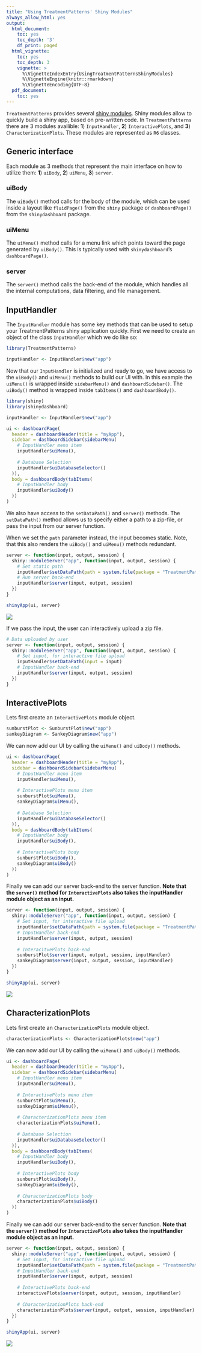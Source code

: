 ---
title: "Using TreatmentPatterns' Shiny Modules"
always_allow_html: yes
output:
  html_document:
    toc: yes
    toc_depth: '3'
    df_print: paged
  html_vignette:
    toc: yes
    toc_depth: 3
    vignette: >
      %\VignetteIndexEntry{UsingTreatmentPatternsShinyModules}
      %\VignetteEngine{knitr::rmarkdown}
      %\VignetteEncoding{UTF-8}
  pdf_document:
    toc: yes
---

`TreatmentPatterns` provides several [shiny modules](https://mastering-shiny.org/scaling-modules.html). Shiny modules allow to quickly build a shiny app, based on pre-written code. In `TreatmentPatterns` there are 3 modules availible: **1**) `InputHandler`, **2**) `InteractivePlots`, and **3**) `CharacterizationPlots`. These modules are represented as `R6` classes.

## Generic interface
Each module as 3 methods that represent the main interface on how to utilize them: **1**) `uiBody`, **2**) `uiMenu`, **3**) `server`.

### uiBody
The `uiBody()` method calls for the body of the module, which can be used inside a layout like `fluidPage()` from the `shiny` package or `dashboardPage()` from the `shinydashboard` package.

### uiMenu
The `uiMenu()` method calls for a menu link which points toward the page generated by `uiBody()`. This is typically used with `shinydashboard`'s `dashboardPage()`.

### server
The `server()` method calls the back-end of the module, which handles all the internal computations, data filtering, and file management.

## InputHandler
The `InputHandler` module has some key methods that can be used to setup your TreatmentPatterns shiny application quickly. First we need to create an object of the class `InputHandler` which we do like so:
```{r InputHandler, warning=FALSE, message=FALSE}
library(TreatmentPatterns)

inputHandler <- InputHandler$new("app")
```

Now that our `InputHandler` is initialized and ready to go, we have access to the `uiBody()` and `uiMenu()` methods to build our UI with. In this example the `uiMenu()` is wrapped inside `sidebarMenu()` and `dashboardSidebar()`. The `uiBody()` method is wrapped inside `tabItems()` and `dashboardBody()`.
```{r InputHandler_UI}
library(shiny)
library(shinydashboard)

inputHandler <- InputHandler$new("app")

ui <- dashboardPage(
  header = dashboardHeader(title = "myApp"),
  sidebar = dashboardSidebar(sidebarMenu(
    # InputHandler menu item
    inputHandler$uiMenu(),
    
    # Database Selection
    inputHandler$uiDatabaseSelector()
  )),
  body = dashboardBody(tabItems(
    # InputHandler body
    inputHandler$uiBody()
  ))
)
```

We also have access to the `setDataPath()` and `server()` methods. The `setDataPath()` method allows us to specify either a path to a zip-file, or pass the input from our server function.

When we set the `path` parameter instead, the input becomes static. Note, that this also renders the `uiBody()` and `uiMenu()` methods redundant.
```{r InputHandler_server_static}
server <- function(input, output, session) {
  shiny::moduleServer("app", function(input, output, session) {
    # Set static path
    inputHandler$setDataPath(path = system.file(package = "TreatmentPatterns", "DummyOutput", "output.zip"))
    # Run server back-end
    inputHandler$server(input, output, session)
  })
}
```

```{r InputHandler_app, eval=FALSE}
shinyApp(ui, server)
```
![](figures/InputHandler.png)

If we pass the input, the user can interactively upload a zip file.
```{r InputHandler_server_interactive}
# Data uploaded by user
server <- function(input, output, session) {
  shiny::moduleServer("app", function(input, output, session) {
    # Set input, for interactive file upload
    inputHandler$setDataPath(input = input)
    # InputHandler back-end
    inputHandler$server(input, output, session)
  })
}
```

## InteractivePlots
Lets first create an `InteractivePlots` module object.
```{r InteractivePlots}
sunburstPlot <- SunburstPlot$new("app")
sankeyDiagram <- SankeyDiagram$new("app")
```

We can now add our UI by calling the `uiMenu()` and `uiBody()` methods.
```{r InteractivePlots_UI}
ui <- dashboardPage(
  header = dashboardHeader(title = "myApp"),
  sidebar = dashboardSidebar(sidebarMenu(
    # InputHandler menu item
    inputHandler$uiMenu(),
    
    # InteractivePlots menu item
    sunburstPlot$uiMenu(),
    sankeyDiagram$uiMenu(),
    
    # Database Selection
    inputHandler$uiDatabaseSelector()
  )),
  body = dashboardBody(tabItems(
    # InputHandler body
    inputHandler$uiBody(),
    
    # InteractivePlots body
    sunburstPlot$uiBody(),
    sankeyDiagram$uiBody()
  ))
)
```

Finally we can add our server back-end to the server function. **Note that the `server()` method for `InteractivePlots` also takes the inputHandler module object as an input.**
```{r InteractivePlots_server}
server <- function(input, output, session) {
  shiny::moduleServer("app", function(input, output, session) {
    # Set input, for interactive file upload
    inputHandler$setDataPath(path = system.file(package = "TreatmentPatterns", "DummyOutput", "output.zip"))
    # InputHandler back-end
    inputHandler$server(input, output, session)
    
    # InteracitvePlots back-end
    sunburstPlot$server(input, output, session, inputHandler)
    sankeyDiagram$server(input, output, session, inputHandler)
  })
}
```

```{r InteractivePlots_app, eval=FALSE}
shinyApp(ui, server)
```
![](figures/InteractivePlots.png)


## CharacterizationPlots
Lets first create an `CharacterizationPlots` module object.
```{r CharacterizationPlots, eval=FALSE}
characterizationPlots <- CharacterizationPlots$new("app")
```

We can now add our UI by calling the `uiMenu()` and `uiBody()` methods.
```{r CharacterizationPlots_UI, eval=FALSE}
ui <- dashboardPage(
  header = dashboardHeader(title = "myApp"),
  sidebar = dashboardSidebar(sidebarMenu(
    # InputHandler menu item
    inputHandler$uiMenu(),
    
    # InteractivePlots menu item
    sunburstPlot$uiMenu(),
    sankeyDiagram$uiMenu(),
    
    # CharacterizationPlots menu item
    characterizationPlots$uiMenu(),
    
    # Database Selection
    inputHandler$uiDatabaseSelector()
  )),
  body = dashboardBody(tabItems(
    # InputHandler body
    inputHandler$uiBody(),
    
    # InteractivePlots body
    sunburstPlot$uiBody(),
    sankeyDiagram$uiBody(),
    
    # CharacterizationPlots body
    characterizationPlots$uiBody()
  ))
)
```

Finally we can add our server back-end to the server function. **Note that the `server()` method for `InteractivePlots` also takes the inputHandler module object as an input.**
```{r CharacterizationPlots_server, eval=FALSE}
server <- function(input, output, session) {
  shiny::moduleServer("app", function(input, output, session) {
    # Set input, for interactive file upload
    inputHandler$setDataPath(path = system.file(package = "TreatmentPatterns", "DummyOutput", "output.zip"))
    # InputHandler back-end
    inputHandler$server(input, output, session)
    
    # InteractivePlots back-end
    interactivePlots$server(input, output, session, inputHandler)
    
    # CharacterizationPlots back-end
    characterizationPlots$server(input, output, session, inputHandler)
  })
}
```

```{r CharacterizationPlots_app, eval=FALSE}
shinyApp(ui, server)
```
![](figures/CharacterizationPlots.png)

